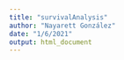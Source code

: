 ```yaml
---
title: "survivalAnalysis"
author: "Nayarett González"
date: "1/6/2021"
output: html_document
---
```

